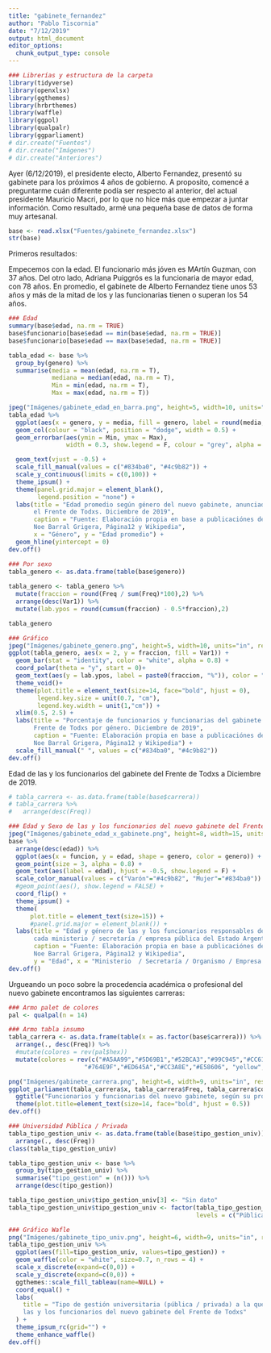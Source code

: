 ```yaml
---
title: "gabinete_fernandez"
author: "Pablo Tiscornia"
date: "7/12/2019"
output: html_document
editor_options: 
  chunk_output_type: console
---
```



```r
### Librerías y estructura de la carpeta
library(tidyverse)
library(openxlsx)
library(ggthemes)
library(hrbrthemes)
library(waffle)
library(ggpol)
library(qualpalr)
library(ggparliament)
# dir.create("Fuentes")
# dir.create("Imágenes")
# dir.create("Anteriores")
```

Ayer (6/12/2019), el presidente electo, Alberto Fernandez, presentó su gabinete para los próximos 4 años de gobierno. A proposito, comencé a preguntarme cuán diferente podía ser respecto al anterior, del actual presidente Mauricio Macri, por lo que no hice más que empezar a juntar información. Como resultado, armé una pequeña base de datos de forma muy artesanal.

```r
base <- read.xlsx("Fuentes/gabinete_fernandez.xlsx")
str(base)
```

Primeros resultados:

Empecemos con la edad. El funcionario más jóven es MArtín Guzman, con 37 años. Del otro lado, Adriana Puiggrós es la funcionaria de mayor edad, con 78 años.
En promedio, el gabinete de Alberto Fernandez tiene unos 53 años y más de la mitad de los y las funcionarias tienen o superan los 54 años.

```r
### Edad
summary(base$edad, na.rm = TRUE)
base$funcionario[base$edad == min(base$edad, na.rm = TRUE)]
base$funcionario[base$edad == max(base$edad, na.rm = TRUE)]

tabla_edad <- base %>% 
  group_by(genero) %>% 
  summarise(media = mean(edad, na.rm = T),
            mediana = median(edad, na.rm = T),
            Min = min(edad, na.rm = T),
            Max = max(edad, na.rm = T))
```

```r
jpeg("Imágenes/gabinete_edad_en_barra.png", height=5, width=10, units="in", res=300, margin(1,1,1,1))
tabla_edad %>% 
  ggplot(aes(x = genero, y = media, fill = genero, label = round(media,1))) +
  geom_col(colour = "black", position = "dodge", width = 0.5) +
  geom_errorbar(aes(ymin = Min, ymax = Max), 
                width = 0.3, show.legend = F, colour = "grey", alpha = 0.7) +

  geom_text(vjust = -0.5) +
  scale_fill_manual(values = c("#834ba0", "#4c9b82")) +
  scale_y_continuous(limits = c(0,100)) +
  theme_ipsum() +
  theme(panel.grid.major = element_blank(),
        legend.position = "none") +
  labs(title = "Edad promedio según género del nuevo gabinete, anunciado por 
       el Frente de Todxs. Diciembre de 2019",
       caption = "Fuente: Elaboración propia en base a publicaciónes de Maia Jastreblansky,
       Noe Barral Grigera, Página12 y Wikipedia",
       x = "Género", y = "Edad promedio") +
  geom_hline(yintercept = 0)
dev.off()
```

```r
### Por sexo
tabla_genero <- as.data.frame(table(base$genero))
  
tabla_genero <- tabla_genero %>% 
  mutate(fraccion = round(Freq / sum(Freq)*100),2) %>% 
  arrange(desc(Var1)) %>%
  mutate(lab.ypos = round(cumsum(fraccion) - 0.5*fraccion),2)

tabla_genero

### Gráfico
jpeg("Imágenes/gabinete_genero.png", height=5, width=10, units="in", res=300, margin(1,1,1,1))
ggplot(tabla_genero, aes(x = 2, y = fraccion, fill = Var1)) +
  geom_bar(stat = "identity", color = "white", alpha = 0.8) +
  coord_polar(theta = "y", start = 0)+
  geom_text(aes(y = lab.ypos, label = paste0(fraccion, "%")), color = "white")+
  theme_void()+
  theme(plot.title = element_text(size=14, face="bold", hjust = 0),
        legend.key.size = unit(0.7, "cm"),
        legend.key.width = unit(1,"cm")) +
  xlim(0.5, 2.5) +
  labs(title = "Porcentaje de funcionarios y funcionarias del gabinete del
       Frente de Todxs por género. Diciembre de 2019", 
       caption = "Fuente: Elaboración propia en base a publicaciónes de Maia Jastreblansky,
       Noe Barral Grigera, Página12 y Wikipedia") + 
  scale_fill_manual(" ", values = c("#834ba0", "#4c9b82"))
dev.off()
```


Edad de las y los funcionarios del gabinete del Frente de Todxs a Diciembre de 2019.

```r
# tabla_carrera <- as.data.frame(table(base$carrera))
# tabla_carrera %>% 
#   arrange(desc(Freq))

### Edad y Sexo de las y los funcionarios del nuevo gabinete del Frente de Todxs.
jpeg("Imágenes/gabinete_edad_x_gabinete.png", height=8, width=15, units="in", res=300, margin(1,1,1,1))
base %>% 
  arrange(desc(edad)) %>% 
  ggplot(aes(x = funcion, y = edad, shape = genero, color = genero)) +
  geom_point(size = 3, alpha = 0.8) +
  geom_text(aes(label = edad), hjust = -0.5, show.legend = F) +
  scale_color_manual(values = c("Varón"="#4c9b82", "Mujer"="#834ba0")) + 
  #geom_point(aes(), show.legend = FALSE) +
  coord_flip() +
  theme_ipsum() +
  theme(
      plot.title = element_text(size=15)) +
      #panel.grid.major = element_blank()) +
  labs(title = "Edad y género de las y los funcionarios responsables de 
       cada ministerio / secretaría / empresa pública del Estado Argentino. Diciembre de 2019.",
       caption = "Fuente: Elaboración propia en base a publicaciónes de Maia Jastreblansky, 
       Noe Barral Grigera, Página12 y Wikipedia",
       y = "Edad", x = "Ministerio  / Secretaría / Organismo / Empresa pública")
dev.off()
```

Urgueando un poco sobre la procedencia académica o profesional del nuevo gabinete encontramos las siguientes carreras:

```r
### Armo palet de colores
pal <- qualpal(n = 14)

### Armo tabla insumo
tabla_carrera <- as.data.frame(table(x = as.factor(base$carrera))) %>% 
  arrange(., desc(Freq)) %>% 
  #mutate(colores = rev(pal$hex))
  mutate(colores = rev(c("#A5AA99","#5D69B1","#52BCA3","#99C945","#CC61B0","#24796C","#DAA51B",
                     "#764E9F","#ED645A","#CC3A8E","#E58606", "yellow", "blue", "black")))

png("Imágenes/gabinete_carrera.png", height=6, width=9, units="in", res=300)
ggplot_parliament(tabla_carrera$x, tabla_carrera$Freq, tabla_carrera$colores, border_color = "black") +
  ggtitle("Funcionarios y funcionarias del nuevo gabinete, según su profesión. Diciembre de 2019") + 
  theme(plot.title=element_text(size=14, face="bold", hjust = 0.5))
dev.off()
```



```r
### Universidad Pública / Privada
tabla_tipo_gestion_univ <- as.data.frame(table(base$tipo_gestion_univ)) %>% 
  arrange(., desc(Freq))
class(tabla_tipo_gestion_univ)

tabla_tipo_gestion_univ <- base %>% 
  group_by(tipo_gestion_univ) %>% 
  summarise("tipo_gestion" = (n())) %>% 
  arrange(desc(tipo_gestion))

tabla_tipo_gestion_univ$tipo_gestion_univ[3] <- "Sin dato"
tabla_tipo_gestion_univ$tipo_gestion_univ <- factor(tabla_tipo_gestion_univ$tipo_gestion_univ,
                                                    levels = c("Pública", "Privada", "Sin datos"))

### Gráfico Wafle
png("Imágenes/gabinete_tipo_univ.png", height=6, width=9, units="in", res=300)
tabla_tipo_gestion_univ %>% 
  ggplot(aes(fill=tipo_gestion_univ, values=tipo_gestion)) +
  geom_waffle(color = "white", size=0.7, n_rows = 4) +
  scale_x_discrete(expand=c(0,0)) +
  scale_y_discrete(expand=c(0,0)) +
  ggthemes::scale_fill_tableau(name=NULL) +
  coord_equal() +
  labs(
    title = "Tipo de gestión universitaria (pública / privada) a la que concurrieron
    las y los funcionarios del nuevo gabinete del Frente de Todxs"
  ) +
  theme_ipsum_rc(grid="") +
  theme_enhance_waffle()
dev.off()
```
